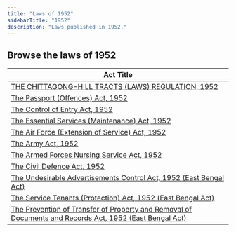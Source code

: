 ```yaml
---
title: "Laws of 1952"
sidebarTitle: "1952"
description: "Laws published in 1952."
---
```


## Browse the laws of 1952

| Act Title |
|-----------|
| [THE CHITTAGONG-HILL TRACTS (LAWS) REGULATION, 1952](/laws/act-1342) |
| [The Passport (Offences) Act, 1952](/laws/act-252) |
| [The Control of Entry Act, 1952](/laws/act-251) |
| [The Essential Services (Maintenance) Act, 1952](/laws/act-250) |
| [The Air Force (Extension of Service) Act, 1952](/laws/act-249) |
| [The Army Act, 1952](/laws/act-248) |
| [The Armed Forces Nursing Service Act, 1952](/laws/act-247) |
| [The Civil Defence Act, 1952](/laws/act-246) |
| [The Undesirable Advertisements Control Act, 1952 (East Bengal Act)](/laws/act-245) |
| [The Service Tenants (Protection) Act, 1952 (East Bengal Act)](/laws/act-244) |
| [The Prevention of Transfer of Property and Removal of Documents and Records Act, 1952 (East Bengal Act)](/laws/act-243) |
